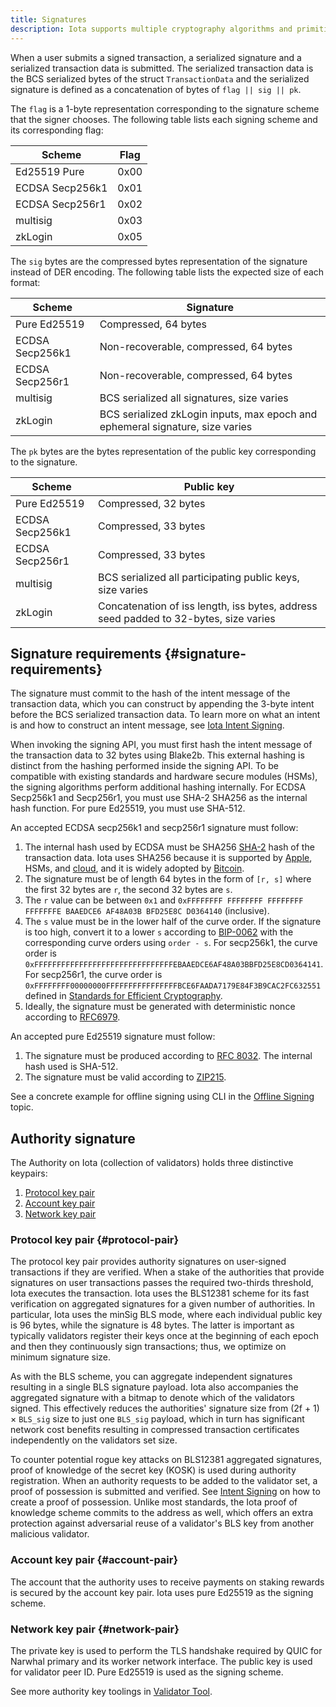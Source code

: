 ```yaml
---
title: Signatures
description: Iota supports multiple cryptography algorithms and primitives and can switch between them rapidly.
---
```


When a user submits a signed transaction, a serialized signature and a serialized transaction data is submitted. The serialized transaction data is the BCS serialized bytes of the struct `TransactionData` and the serialized signature is defined as a concatenation of bytes of `flag || sig || pk`.

The `flag` is a 1-byte representation corresponding to the signature scheme that the signer chooses. The following table lists each signing scheme and its corresponding flag:

| Scheme          | Flag |
| --------------- | ---- |
| Ed25519 Pure    | 0x00 |
| ECDSA Secp256k1 | 0x01 |
| ECDSA Secp256r1 | 0x02 |
| multisig        | 0x03 |
| zkLogin         | 0x05 |

The `sig` bytes are the compressed bytes representation of the signature instead of DER encoding. The following table lists the expected size of each format:

| Scheme          | Signature                                                                     |
| --------------- | ------------------------------------------------------------------------------|
| Pure Ed25519    | Compressed, 64 bytes                                                          |
| ECDSA Secp256k1 | Non-recoverable, compressed, 64 bytes                                         |
| ECDSA Secp256r1 | Non-recoverable, compressed, 64 bytes                                         |
| multisig        | BCS serialized all signatures, size varies                                    |
| zkLogin         | BCS serialized zkLogin inputs, max epoch and ephemeral signature, size varies |

The `pk` bytes are the bytes representation of the public key corresponding to the signature.

| Scheme          | Public key                                                                           |
| --------------- | ------------------------------------------------------------------------------------ |
| Pure Ed25519    | Compressed, 32 bytes                                                                 |
| ECDSA Secp256k1 | Compressed, 33 bytes                                                                 |
| ECDSA Secp256r1 | Compressed, 33 bytes                                                                 |
| multisig        | BCS serialized all participating public keys, size varies                            |
| zkLogin         | Concatenation of iss length, iss bytes, address seed padded to 32-bytes, size varies |

## Signature requirements {#signature-requirements}

The signature must commit to the hash of the intent message of the transaction data, which you can construct by appending the 3-byte intent before the BCS serialized transaction data. To learn more on what an intent is and how to construct an intent message, see [Iota Intent Signing](intent-signing.mdx).

When invoking the signing API, you must first hash the intent message of the transaction data to 32 bytes using Blake2b. This external hashing is distinct from the hashing performed inside the signing API. To be compatible with existing standards and hardware secure modules (HSMs), the signing algorithms perform additional hashing internally. For ECDSA Secp256k1 and Secp256r1, you must use SHA-2 SHA256 as the internal hash function. For pure Ed25519, you must use SHA-512.

An accepted ECDSA secp256k1 and secp256r1 signature must follow:

1. The internal hash used by ECDSA must be SHA256 [SHA-2](https://en.wikipedia.org/wiki/SHA-2) hash of the transaction data. Iota uses SHA256 because it is supported by [Apple](https://developer.apple.com/forums/thread/89619), HSMs, and [cloud](https://developer.apple.com/forums/thread/89619), and it is widely adopted by [Bitcoin](https://en.bitcoin.it/wiki/Elliptic_Curve_Digital_Signature_Algorithm).
1. The signature must be of length 64 bytes in the form of `[r, s]` where the first 32 bytes are `r`, the second 32 bytes are `s`.
1. The `r` value can be between `0x1` and `0xFFFFFFFF FFFFFFFF FFFFFFFF FFFFFFFE BAAEDCE6 AF48A03B BFD25E8C D0364140` (inclusive).
1. The `s` value must be in the lower half of the curve order. If the signature is too high, convert it to a lower `s` according to [BIP-0062](https://github.com/bitcoin/bips/blob/master/bip-0062.mediawiki#low-s-values-in-signatures) with the corresponding curve orders using `order - s`. For secp256k1, the curve order is `0xFFFFFFFFFFFFFFFFFFFFFFFFFFFFFFFEBAAEDCE6AF48A03BBFD25E8CD0364141`. For secp256r1, the curve order is `0xFFFFFFFF00000000FFFFFFFFFFFFFFFFBCE6FAADA7179E84F3B9CAC2FC632551` defined in [Standards for Efficient Cryptography](https://secg.org/SEC2-Ver-1.0.pdf).
1. Ideally, the signature must be generated with deterministic nonce according to [RFC6979](https://www.rfc-editor.org/rfc/rfc6979).

An accepted pure Ed25519 signature must follow:

1. The signature must be produced according to [RFC 8032](https://www.rfc-editor.org/rfc/rfc8032.html#section-5.1.6). The internal hash used is SHA-512.
1. The signature must be valid according to [ZIP215](https://github.com/zcash/zips/blob/main/zip-0215.rst).

See a concrete example for offline signing using CLI in the [Offline Signing](../transaction-auth/offline-signing.mdx) topic.

## Authority signature

The Authority on Iota (collection of validators) holds three distinctive keypairs:

1.  [Protocol key pair](#protocol-pair)
1.  [Account key pair](#account-pair)
1.  [Network key pair](#network-pair)

### Protocol key pair {#protocol-pair}

The protocol key pair provides authority signatures on user-signed transactions if they are verified. When a stake of the authorities that provide signatures on user transactions passes the required two-thirds threshold, Iota executes the transaction. Iota uses the BLS12381 scheme for its fast verification on aggregated signatures for a given number of authorities. In particular, Iota uses the minSig BLS mode, where each individual public key is 96 bytes, while the signature is 48 bytes. The latter is important as typically validators register their keys once at the beginning of each epoch and then they continuously sign transactions; thus, we optimize on minimum signature size.

As with the BLS scheme, you can aggregate independent signatures resulting in a single BLS signature payload. Iota also accompanies the aggregated signature with a bitmap to denote which of the validators signed. This effectively reduces the authorities' signature size from (2f + 1) × `BLS_sig` size to just one `BLS_sig` payload, which in turn has significant network cost benefits resulting in compressed transaction certificates independently on the validators set size.

To counter potential rogue key attacks on BLS12381 aggregated signatures, proof of knowledge of the secret key (KOSK) is used during authority registration. When an authority requests to be added to the validator set, a proof of possession is submitted and verified. See [Intent Signing](../transaction-auth/intent-signing.mdx) on how to create a proof of possession. Unlike most standards, the Iota proof of knowledge scheme commits to the address as well, which offers an extra protection against adversarial reuse of a validator's BLS key from another malicious validator.

### Account key pair {#account-pair}

The account that the authority uses to receive payments on staking rewards is secured by the account key pair. Iota uses pure Ed25519 as the signing scheme.

### Network key pair {#network-pair}

The private key is used to perform the TLS handshake required by QUIC for Narwhal primary and its worker network interface. The public key is used for validator peer ID. Pure Ed25519 is used as the signing scheme.

See more authority key toolings in [Validator Tool](https://github.com/iotaledger/iota/blob/f8b5ad9aaecc3c4b30a060ec5e00bdad9ba75a93/nre/validator_tool.md).
